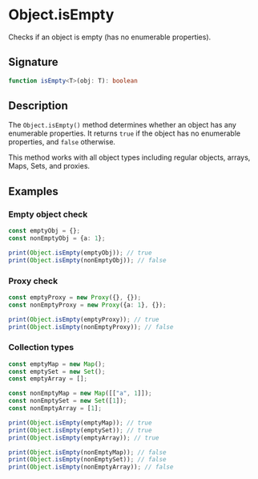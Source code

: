 # Object.isEmpty

Checks if an object is empty (has no enumerable properties).

## Signature

```ts
function isEmpty<T>(obj: T): boolean
```

## Description

The `Object.isEmpty()` method determines whether an object has any enumerable properties. It returns `true` if the object has no enumerable properties, and `false` otherwise.

This method works with all object types including regular objects, arrays, Maps, Sets, and proxies.

## Examples

### Empty object check

```ts
const emptyObj = {};
const nonEmptyObj = {a: 1};

print(Object.isEmpty(emptyObj)); // true
print(Object.isEmpty(nonEmptyObj)); // false
```

### Proxy check

```ts
const emptyProxy = new Proxy({}, {});
const nonEmptyProxy = new Proxy({a: 1}, {});

print(Object.isEmpty(emptyProxy)); // true
print(Object.isEmpty(nonEmptyProxy)); // false
```

### Collection types

```ts
const emptyMap = new Map();
const emptySet = new Set();
const emptyArray = [];

const nonEmptyMap = new Map([["a", 1]]);
const nonEmptySet = new Set([1]);
const nonEmptyArray = [1];

print(Object.isEmpty(emptyMap)); // true
print(Object.isEmpty(emptySet)); // true
print(Object.isEmpty(emptyArray)); // true

print(Object.isEmpty(nonEmptyMap)); // false
print(Object.isEmpty(nonEmptySet)); // false
print(Object.isEmpty(nonEmptyArray)); // false
```
